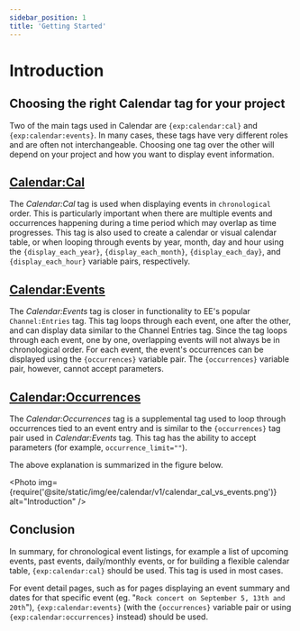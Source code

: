 ```yaml
---
sidebar_position: 1
title: 'Getting Started'
---
```



# Introduction

## Choosing the right Calendar tag for your project

Two of the main tags used in Calendar are `{exp:calendar:cal}` and `{exp:calendar:events}`. In many cases, these tags have very different roles and are often not interchangeable. Choosing one tag over the other will depend on your project and how you want to display event information.

## [Calendar:Cal](../templating/calendars.mdx)

The _Calendar:Cal_ tag is used when displaying events in `chronological` order. This is particularly important when there are multiple events and occurrences happening during a time period which may overlap as time progresses. This tag is also used to create a calendar or visual calendar table, or when looping through events by year, month, day and hour using the `{display_each_year}`, `{display_each_month}`, `{display_each_day}`, and `{display_each_hour}` variable pairs, respectively.

## [Calendar:Events](../templating/events.mdx)

The _Calendar:Events_ tag is closer in functionality to EE's popular `Channel:Entries` tag. This tag loops through each event, one after the other, and can display data similar to the Channel Entries tag. Since the tag loops through each event, one by one, overlapping events will not always be in chronological order. For each event, the event's occurrences can be displayed using the `{occurrences}` variable pair. The `{occurrences}` variable pair, however, cannot accept parameters.

## [Calendar:Occurrences](../templating/occurrences.mdx)

The _Calendar:Occurrences_ tag is a supplemental tag used to loop through occurrences tied to an event entry and is similar to the `{occurrences}` tag pair used in _Calendar:Events_ tag. This tag has the ability to accept parameters (for example, `occurrence_limit=""`).

The above explanation is summarized in the figure below.

<Photo
  img={require('@site/static/img/ee/calendar/v1/calendar_cal_vs_events.png')}
  alt="Introduction"
/>

## Conclusion

In summary, for chronological event listings, for example a list of upcoming events, past events, daily/monthly events, or for building a flexible calendar table, `{exp:calendar:cal}` should be used. This tag is used in most cases.

For event detail pages, such as for pages displaying an event summary and dates for that specific event (eg. "`Rock concert on September 5, 13th and 20th`"), `{exp:calendar:events}` (with the `{occurrences}` variable pair or using `{exp:calendar:occurrences}` instead) should be used.
